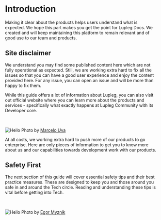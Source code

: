 
# Introduction

Making it clear about the products helps users understand what is expected. We hope this part makes you get the point for Lupleg Docs. We created and will keep maintaining this platform to remain relevant and of good use to our team and products.

## Site disclaimer

<Callout type="warning" emoji="⚠️">
  We understand you may find some published content here which are not fully
  operational as expected. Still, we are working extra hard to fix all the issues
  so that you can have a good user experience and enjoy the content provided here.
  For any issue, you can open an issue and will be more than happy to fix them.
</Callout>

While this guide offers a lot of information about Lupleg, you can also visit out official website where you can learn more about the products and services - specifically what exactly happens at Lupleg Community with its Developer core.

<br></br>
<Image src="/images/pool.jpg" alt="Hello" width={400} height={300} />
Photo by [Marcelo Uva](https://unsplash.com/@marcelouva)

At all costs, we working extra hard to push more of our products to go enterprise. Here are only pieces of information to get you to know more about us and our capabilities towards development work with our products.

## Safety First

The next section of this guide will cover essential safety tips and their best practice measures. These are designed to keep you and those around you safe in and around the Tech circle. Reading and understanding these tips is vital before getting into Tech.


<br></br>
<Image src="/images/life.jpg" alt="Hello" width={400} height={300} />
Photo by [Egor Myznik](https://unsplash.com/@vonshnauzer)
